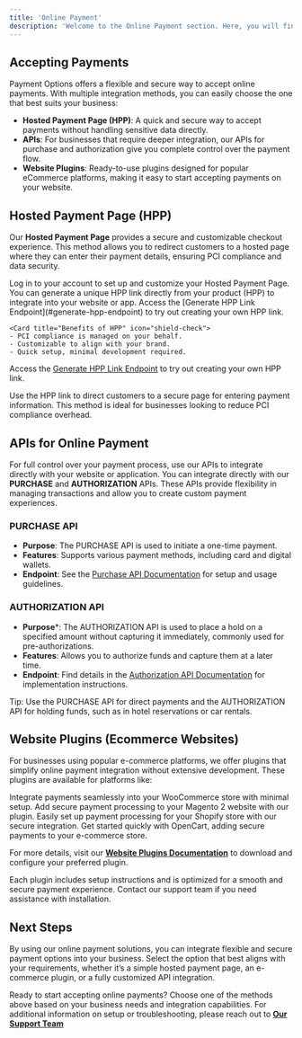 ```yaml
---
title: 'Online Payment'
description: 'Welcome to the Online Payment section. Here, you will find guidance on accepting payments through various channels, from Hosted Payment Pages to APIs and website plugins. This section provides a comprehensive overview of our online payment solutions to help you get started.'
---
```


## **Accepting Payments**

Payment Options offers a flexible and secure way to accept online payments. With multiple integration methods, you can easily choose the one that best suits your business:

- **Hosted Payment Page (HPP)**: A quick and secure way to accept payments without handling sensitive data directly.
- **APIs**: For businesses that require deeper integration, our APIs for purchase and authorization give you complete control over the payment flow.
- **Website Plugins**: Ready-to-use plugins designed for popular eCommerce platforms, making it easy to start accepting payments on your website.

## **Hosted Payment Page (HPP)**

Our **Hosted Payment Page** provides a secure and customizable checkout experience. This method allows you to redirect customers to a hosted page where they can enter their payment details, ensuring PCI compliance and data security.

<CardGroup>
  <Card title="Getting Started with HPP" icon="rocket">
    Log in to your account to set up and customize your Hosted Payment Page. You can generate a unique HPP link directly from your product (HPP) to integrate into your website or app. 
    Access the [Generate HPP Link Endpoint](#generate-hpp-endpoint) to try out creating your own HPP link.
  </Card>

    <Card title="Benefits of HPP" icon="shield-check">
    - PCI compliance is managed on your behalf.
    - Customizable to align with your brand.
    - Quick setup, minimal development required.
  </Card>
</CardGroup>

Access the [Generate HPP Link Endpoint](/api-reference/endpoint/generatehpp) to try out creating your own HPP link.

<Note> Use the HPP link to direct customers to a secure page for entering payment information. This method is ideal for businesses looking to reduce PCI compliance overhead.</Note>


## **APIs for Online Payment**

For full control over your payment process, use our APIs to integrate directly with your website or application. You can integrate directly with our **PURCHASE** and **AUTHORIZATION** APIs. These APIs provide flexibility in managing transactions and allow you to create custom payment experiences.


### **PURCHASE API**

- **Purpose**: The PURCHASE API is used to initiate a one-time payment.
- **Features**: Supports various payment methods, including card and digital wallets.
- **Endpoint**: See the [Purchase API Documentation](#) for setup and usage guidelines.


  
### **AUTHORIZATION API** ###

- **Purpose***: The AUTHORIZATION API is used to place a hold on a specified amount without capturing it immediately, commonly used for pre-authorizations.
- **Features**: Allows you to authorize funds and capture them at a later time.
- **Endpoint**: Find details in the [Authorization API Documentation](#) for implementation instructions.



<Tip>Tip: Use the PURCHASE API for direct payments and the AUTHORIZATION API for holding funds, such as in hotel reservations or car rentals.</Tip>

## **Website Plugins (Ecommerce Websites)**

For businesses using popular e-commerce platforms, we offer plugins that simplify online payment integration without extensive development. These plugins are available for platforms like:

<CardGroup cols={2}>
  <Card title="WooCommerce" icon="puzzle-piece-simple">
    Integrate payments seamlessly into your WooCommerce store with minimal setup.
  </Card>
  <Card title="Magento 2" icon="puzzle-piece-simple">
    Add secure payment processing to your Magento 2 website with our plugin.
  </Card>
  <Card title="Shopify" icon="puzzle-piece-simple">
    Easily set up payment processing for your Shopify store with our secure integration.
  </Card>
  <Card title="OpenCart" icon="puzzle-piece-simple">
    Get started quickly with OpenCart, adding secure payments to your e-commerce store.
  </Card>
</CardGroup>

For more details, visit our **[Website Plugins Documentation](./support/websiteplugins)** to download and configure your preferred plugin.

<Note>Each plugin includes setup instructions and is optimized for a smooth and secure payment experience. Contact our support team if you need assistance with installation.</Note>

## **Next Steps**

By using our online payment solutions, you can integrate flexible and secure payment options into your business. Select the option that best aligns with your requirements, whether it’s a simple hosted payment page, an e-commerce plugin, or a fully customized API integration.

Ready to start accepting online payments? Choose one of the methods above based on your business needs and integration capabilities. For additional information on setup or troubleshooting, please reach out to **[Our Support Team](/support/contact)**